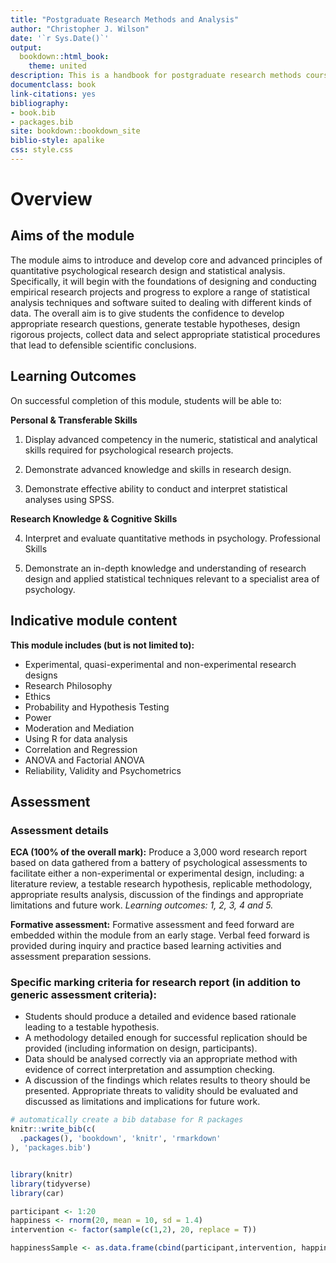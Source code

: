 ```yaml
--- 
title: "Postgraduate Research Methods and Analysis"
author: "Christopher J. Wilson"
date: '`r Sys.Date()`'
output:
  bookdown::html_book:
    theme: united
description: This is a handbook for postgraduate research methods courses in the psychology department at Teesside University.
documentclass: book
link-citations: yes
bibliography:
- book.bib
- packages.bib
site: bookdown::bookdown_site
biblio-style: apalike
css: style.css
---
```


# Overview

## Aims of the module

The module aims to introduce and develop core and advanced principles of quantitative psychological research design and statistical analysis. Specifically, it will begin with the foundations of designing and conducting empirical research projects and progress to explore a range of statistical analysis techniques and software suited to dealing with different kinds of data. The overall aim is to give students the confidence to develop appropriate research questions, generate testable hypotheses, design rigorous projects, collect data and select appropriate statistical procedures that lead to defensible scientific conclusions.   


## Learning Outcomes
On successful completion of this module, students will be able to:  

**Personal & Transferable Skills**

1. Display advanced competency in the numeric, statistical and analytical skills required for psychological research projects.

2. Demonstrate advanced knowledge and skills in research design.

3. Demonstrate effective ability to conduct and interpret statistical analyses using SPSS.

**Research Knowledge & Cognitive Skills**

4. Interpret and evaluate quantitative methods in psychology. 
Professional Skills

5. Demonstrate an in-depth knowledge and understanding of research design and applied statistical techniques relevant to a specialist area of psychology.   


## Indicative module content

**This module includes (but is not limited to):**

- Experimental, quasi-experimental and non-experimental research designs    
- Research Philosophy
- Ethics 
- Probability and Hypothesis Testing
- Power
- Moderation and Mediation
- Using R for data analysis
- Correlation and Regression
- ANOVA and Factorial ANOVA
- Reliability, Validity and Psychometrics


## Assessment

### Assessment details

**ECA (100% of the overall mark):** Produce a 3,000 word research report based on data gathered from a battery of psychological assessments to facilitate either a non-experimental or experimental design, including: a literature review, a testable research hypothesis, replicable methodology, appropriate results analysis, discussion of the findings and appropriate limitations and future work. *Learning outcomes: 1, 2, 3, 4 and 5.*

**Formative assessment:**
Formative assessment and feed forward are embedded within the module from an early stage. Verbal feed forward is provided during inquiry and practice based learning activities and assessment preparation sessions.

### Specific marking criteria for research report (in addition to generic assessment criteria): 

- Students should produce a detailed and evidence based rationale leading to a testable hypothesis.
- A methodology detailed enough for successful replication should be provided (including information on design, participants).
- Data should be analysed correctly via an appropriate method with evidence of correct interpretation and assumption checking.
- A discussion of the findings which relates results to theory should be presented.
Appropriate threats to validity should be evaluated and discussed as limitations and implications for future work.





```r
# automatically create a bib database for R packages
knitr::write_bib(c(
  .packages(), 'bookdown', 'knitr', 'rmarkdown'
), 'packages.bib')


library(knitr)
library(tidyverse)
library(car)

participant <- 1:20
happiness <- rnorm(20, mean = 10, sd = 1.4)
intervention <- factor(sample(c(1,2), 20, replace = T))

happinessSample <- as.data.frame(cbind(participant,intervention, happiness))

```



